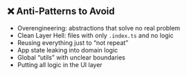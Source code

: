 ## ❌ Anti-Patterns to Avoid

- Overengineering: abstractions that solve no real problem
- Clean Layer Hell: files with only `.index.ts` and no logic
- Reusing everything just to “not repeat”
- App state leaking into domain logic
- Global “utils” with unclear boundaries
- Putting all logic in the UI layer